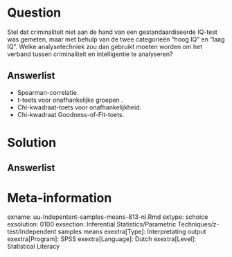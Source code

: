 
Question
========
  
Stel dat criminaliteit niet aan de hand van een gestandaardiseerde IQ-test was gemeten, maar met behulp van de twee categorieën “hoog IQ” en “laag IQ”. Welke analysetechniek zou dan gebruikt moeten worden om het verband tussen criminaliteit en intelligentie te analyseren?
  
Answerlist
----------
* Spearman-correlatie.
* t-toets voor onafhankelijke groepen . 
* Chi-kwadraat-toets voor onafhankelijkheid.
* Chi-kwadraat Goodness-of-Fit-toets.


Solution
========
  


Answerlist
----------



Meta-information
================
exname: uu-Indepentent-samples-means-813-nl.Rmd
extype: schoice
exsolution: 0100
exsection: Inferential Statistics/Parametric Techniques/z-test/Independent samples means
exextra[Type]: Interpretating output
exextra[Program]: SPSS
exextra[Language]: Dutch
exextra[Level]: Statistical Literacy
